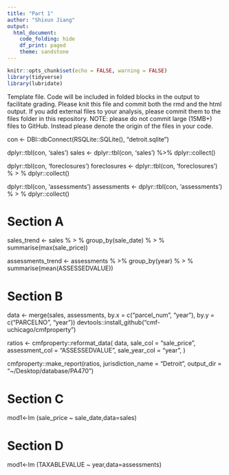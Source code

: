 ```yaml
---
title: "Part 1"
author: "Shixun Jiang"
output: 
  html_document:
    code_folding: hide
    df_print: paged
    theme: sandstone
---
```


```r
knitr::opts_chunk$set(echo = FALSE, warning = FALSE)
library(tidyverse)
library(lubridate)

```

Template file. Code will be included in folded blocks in the output to facilitate grading. Please knit this file and commit both the rmd and the html output. If you add external files to your analysis, please commit them to the files folder in this repository. NOTE: please do not commit large (15MB+) files to GitHub. Instead please denote the origin of the files in your code. 

con <- DBI::dbConnect(RSQLite::SQLite(), "detroit.sqlite")

dplyr::tbl(con, 'sales')
sales <- dplyr::tbl(con, 'sales') %>% dplyr::collect()

dplyr::tbl(con, 'foreclosures')
foreclosures <- dplyr::tbl(con, 'foreclosures') % > % dplyr::collect()

dplyr::tbl(con, 'assessments')
assessments <- dplyr::tbl(con, 'assessments') % > % dplyr::collect()



# Section A

sales_trend <- sales % > %
  group_by(sale_date) % > %
  summarise(max(sale_price))

assessments_trend <- assessments % >%
  group_by(year) % > %
  summarise(mean(ASSESSEDVALUE))

# Section B

data <- merge(sales, assessments, by.x = c("parcel_num", "year"), by.y = c("PARCELNO", "year"))
devtools::install_github("cmf-uchicago/cmfproperty")

ratios <-
  cmfproperty::reformat_data(
    data,
    sale_col = "sale_price",
    assessment_col = "ASSESSEDVALUE",
    sale_year_col = "year",
  )

cmfproperty::make_report(ratios, 
                         jurisdiction_name = "Detroit",
                         output_dir = "~/Desktop/database/PA470")

# Section C
mod1<-lm (sale_price ~ sale_date,data=sales)

# Section D
mod1<-lm (TAXABLEVALUE ~ year,data=assessments)
